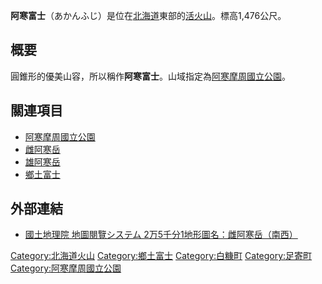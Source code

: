 {{Infobox Mountain
| 名稱 =阿寒富士
| 照片 =Mount Meakan and Mount Akanfuji seen from Lake Onneto.jpg
| 照片說明 =[[雌阿寒岳|雌阿寒岳]]（左）和阿寒富士(右)
| 海拔 =1,476[[公尺|公尺]]
| 位置 ={{JPN}} [[北海道|北海道]]
| 山脈 =阿寒火山群
| 相對高度 = 
| 座標 ={{coord|43|22|27.7|N|144|0|22.3|E}}
| 地形圖 = 
| 類別 =成層火山
| 年齡 = 
| 最近噴發 =
| 首次登頂 =
| 最容易的攀登路線 =
| pushpin_map = Japan
| pushpin_map_caption = 阿寒富士的位置
| latd=43 |latm=22 |lats=27.7 |latNS=N
| longd=144 |longm=0 |longs=22.3 |longEW=E
}}
'''阿寒富士'''（あかんふじ）是位在[[北海道|北海道]]東部的[[活火山|活火山]]。標高1,476公尺。

== 概要 ==
圓錐形的優美山容，所以稱作'''阿寒富士'''。山域指定為[[阿寒摩周國立公園|阿寒摩周國立公園]]。

== 關連項目 ==
* [[阿寒摩周國立公園|阿寒摩周國立公園]]
* [[雌阿寒岳|雌阿寒岳]]
* [[雄阿寒岳|雄阿寒岳]]
* [[鄉土富士|鄉土富士]]

== 外部連結 ==
* [http://watchizu.gsi.go.jp/watchizu.aspx?latitude=43.37408611&longitude=144.0065667 國土地理院 地圖閱覽システム 2万5千分1地形圖名：雌阿寒岳（南西）]

{{DEFAULTSORT:Akanfuji}}
[[Category:北海道火山|Category:北海道火山]]
[[Category:鄉土富士|Category:鄉土富士]]
[[Category:白糠町|Category:白糠町]]
[[Category:足寄町|Category:足寄町]]
[[Category:阿寒摩周國立公園|Category:阿寒摩周國立公園]]